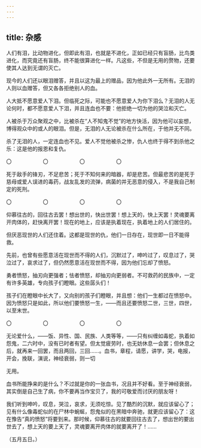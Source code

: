 ```yaml
---
---
---
```

title: 杂感
---



人们有泪，比动物进化，但即此有泪，也就是不进化，正如已经只有盲肠，比鸟类进化，而究竟还有盲肠，终不能很算进化一样。凡这些，不但是无用的赘物，还要使其人达到无谓的灭亡。

现今的人们还以眼泪赠答，并且以这为最上的赠品，因为他此外一无所有。无泪的人则以血赠答，但又各各拒绝别人的血。

人大抵不愿意爱人下泪。但临死之际，可能也不愿意爱人为你下泪么？无泪的人无论何时，都不愿意爱人下泪，并且连血也不要：他拒绝一切为他的哭泣和灭亡。

人被杀于万众聚观之中，比被杀在“人不知鬼不觉”的地方快活，因为他可以妄想，博得观众中的或人的眼泪。但是，无泪的人无论被杀在什么所在，于他并无不同。

杀了无泪的人，一定连血也不见。爱人不觉他被杀之惨，仇人也终于得不到杀他之乐：这是他的报恩和复仇。

〇　　　　　　〇　　　　　　〇　　　　　　〇

死于敌手的锋刃，不足悲苦；死于不知何来的暗器，却是悲苦。但最悲苦的是死于慈母或爱人误进的毒药，战友乱发的流弹，病菌的并无恶意的侵入，不是我自己制定的死刑。

〇　　　　　　〇　　　　　　〇　　　　　　〇

仰慕往古的，回往古去罢！想出世的，快出世罢！想上天的，快上天罢！灵魂要离开肉体的，赶快离开罢！现在的地上，应该是执着现在，执着地上的人们居住的。

但厌恶现世的人们还住着。这都是现世的仇，他们一日存在，现世即一日不能得救。

先前，也曾有些愿意活在现世而不得的人们，沉默过了，呻吟过了，叹息过了，哭泣过了，哀求过了，但仍然愿意活在现世而不得，因为他们忘却了愤怒。

勇者愤怒，抽刃向更强者；怯者愤怒，却抽刃向更弱者。不可救药的民族中，一定有许多英雄，专向孩子们瞪眼。这些孱头们！

孩子们在瞪眼中长大了，又向别的孩子们瞪眼，并且想：他们一生都过在愤怒中。因为愤怒只是如此，所以他们要愤怒一生，——而且还要愤怒二世，三世，四世，以至末世。

〇　　　　　　〇　　　　　　〇　　　　　　〇

无论爱什么，——饭、异性、国、民族、人类等等，——只有纠缠如毒蛇，执着如怨鬼，二六时中，没有已时者有望。但太觉疲劳时，也无妨休息一会罢；但休息之后，就再来一回罢，而且两回，三回……。血书，章程，请愿，讲学，哭，电报，开会，挽联，演说，神经衰弱，则一切

无用。

血书所能挣来的是什么？不过就是你的一张血书，况且并不好看。至于神经衰弱，其实倒是自己生了病，你不要再当作宝贝了，我的可敬爱而讨厌的朋友呀！

我们听到呻吟，叹息，哭泣，哀求，无须吃惊。见了酷烈的沉默，就应该留心了；见有什么像毒蛇似的在尸林中蜿蜒，怨鬼似的在黑暗中奔驰，就更应该留心了：这在豫告“真的愤怒”将要到来。那时候，仰慕往古的就要回往古去了，想出世的要出世去了，想上天的要上天了，灵魂要离开肉体的就要离开了！……

（五月五日。）